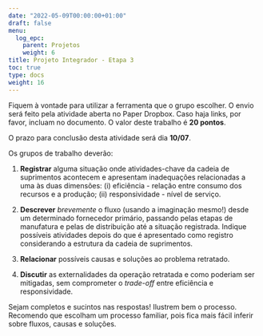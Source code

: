 ```yaml
---
date: "2022-05-09T00:00:00+01:00"
draft: false
menu:
  log_epc:
    parent: Projetos
    weight: 6
title: Projeto Integrador - Etapa 3
toc: true
type: docs
weight: 16
---
```


Fiquem à vontade para utilizar a ferramenta que o grupo escolher. O envio será feito pela atividade aberta no Paper Dropbox. Caso haja links, por favor, incluam no documento. O valor deste trabalho é **20 pontos**.

O prazo para conclusão desta atividade será dia **10/07**.

Os grupos de trabalho deverão: 

1. **Registrar** alguma situação onde atividades-chave da cadeia de suprimentos acontecem e apresentam inadequações relacionadas a uma às duas dimensões: (i) eficiência - relação entre consumo dos recursos e a produção; (ii) responsividade - nível de serviço.

2. **Descrever** *brevemente* o fluxo (usando a imaginação mesmo!) desde um determinado fornecedor primário, passando pelas etapas de manufatura e pelas de distribuição até a situação registrada. Indique possíveis atividades depois do que é apresentado como registro considerando a estrutura da cadeia de suprimentos. 

3. **Relacionar** possíveis causas e soluções ao problema retratado.

4. **Discutir** as externalidades da operação retratada e como poderiam ser mitigadas, sem comprometer o _trade-off_ entre eficiência e responsividade. 

Sejam completos e sucintos nas respostas! Ilustrem bem o processo. Recomendo que escolham um processo familiar, pois fica mais fácil inferir sobre fluxos, causas e soluções.
